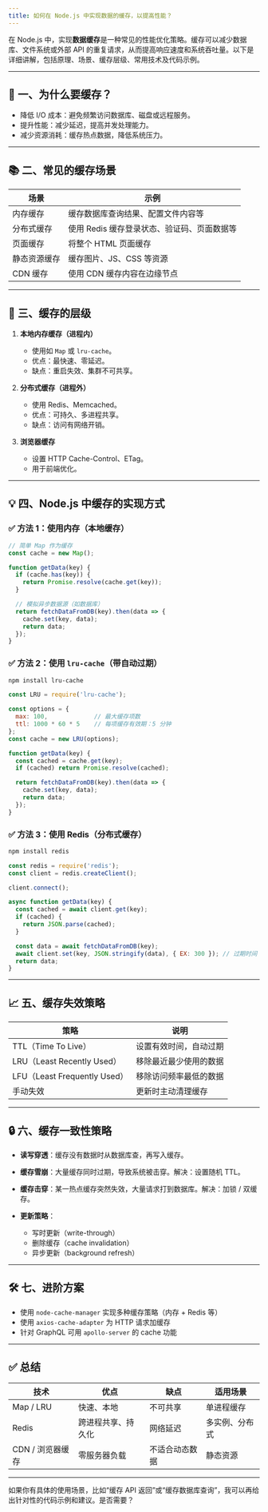 ```yaml
---
title: 如何在 Node.js 中实现数据的缓存，以提高性能？
---
```


在 Node.js 中，实现**数据缓存**是一种常见的性能优化策略。缓存可以减少数据库、文件系统或外部 API 的重复请求，从而提高响应速度和系统吞吐量。以下是详细讲解，包括原理、场景、缓存层级、常用技术及代码示例。

---

## 🧠 一、为什么要缓存？

* 降低 I/O 成本：避免频繁访问数据库、磁盘或远程服务。
* 提升性能：减少延迟，提高并发处理能力。
* 减少资源消耗：缓存热点数据，降低系统压力。

---

## 📚 二、常见的缓存场景

| 场景     | 示例                        |
| ------ | ------------------------- |
| 内存缓存   | 缓存数据库查询结果、配置文件内容等         |
| 分布式缓存  | 使用 Redis 缓存登录状态、验证码、页面数据等 |
| 页面缓存   | 将整个 HTML 页面缓存             |
| 静态资源缓存 | 缓存图片、JS、CSS 等资源           |
| CDN 缓存 | 使用 CDN 缓存内容在边缘节点          |

---

## 🧱 三、缓存的层级

1. **本地内存缓存（进程内）**

   * 使用如 `Map` 或 `lru-cache`。
   * 优点：最快速、零延迟。
   * 缺点：重启失效、集群不可共享。

2. **分布式缓存（进程外）**

   * 使用 Redis、Memcached。
   * 优点：可持久、多进程共享。
   * 缺点：访问有网络开销。

3. **浏览器缓存**

   * 设置 HTTP Cache-Control、ETag。
   * 用于前端优化。

---

## 💡 四、Node.js 中缓存的实现方式

### ✅ 方法 1：使用内存（本地缓存）

```js
// 简单 Map 作为缓存
const cache = new Map();

function getData(key) {
  if (cache.has(key)) {
    return Promise.resolve(cache.get(key));
  }

  // 模拟异步数据源（如数据库）
  return fetchDataFromDB(key).then(data => {
    cache.set(key, data);
    return data;
  });
}
```

### ✅ 方法 2：使用 `lru-cache`（带自动过期）

```bash
npm install lru-cache
```

```js
const LRU = require('lru-cache');

const options = {
  max: 100,             // 最大缓存项数
  ttl: 1000 * 60 * 5    // 每项缓存有效期：5 分钟
};
const cache = new LRU(options);

function getData(key) {
  const cached = cache.get(key);
  if (cached) return Promise.resolve(cached);

  return fetchDataFromDB(key).then(data => {
    cache.set(key, data);
    return data;
  });
}
```

### ✅ 方法 3：使用 Redis（分布式缓存）

```bash
npm install redis
```

```js
const redis = require('redis');
const client = redis.createClient();

client.connect();

async function getData(key) {
  const cached = await client.get(key);
  if (cached) {
    return JSON.parse(cached);
  }

  const data = await fetchDataFromDB(key);
  await client.set(key, JSON.stringify(data), { EX: 300 }); // 过期时间 5 分钟
  return data;
}
```

---

## 📈 五、缓存失效策略

| 策略                         | 说明          |
| -------------------------- | ----------- |
| TTL（Time To Live）          | 设置有效时间，自动过期 |
| LRU（Least Recently Used）   | 移除最近最少使用的数据 |
| LFU（Least Frequently Used） | 移除访问频率最低的数据 |
| 手动失效                       | 更新时主动清理缓存   |

---

## 🔒 六、缓存一致性策略

* **读写穿透**：缓存没有数据时从数据库查，再写入缓存。
* **缓存雪崩**：大量缓存同时过期，导致系统被击穿。解决：设置随机 TTL。
* **缓存击穿**：某一热点缓存突然失效，大量请求打到数据库。解决：加锁 / 双缓存。
* **更新策略**：

  * 写时更新（write-through）
  * 删除缓存（cache invalidation）
  * 异步更新（background refresh）

---

## 🛠️ 七、进阶方案

* 使用 `node-cache-manager` 实现多种缓存策略（内存 + Redis 等）
* 使用 `axios-cache-adapter` 为 HTTP 请求加缓存
* 针对 GraphQL 可用 `apollo-server` 的 cache 功能

---

## ✅ 总结

| 技术          | 优点        | 缺点      | 适用场景    |
| ----------- | --------- | ------- | ------- |
| Map / LRU   | 快速、本地     | 不可共享    | 单进程缓存   |
| Redis       | 跨进程共享、持久化 | 网络延迟    | 多实例、分布式 |
| CDN / 浏览器缓存 | 零服务器负载    | 不适合动态数据 | 静态资源    |

---

如果你有具体的使用场景，比如“缓存 API 返回”或“缓存数据库查询”，我可以再给出针对性的代码示例和建议。是否需要？

